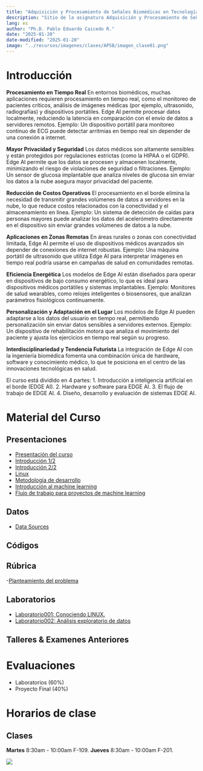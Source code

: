 ```yaml
---
title: "Adquisición y Procesamiento de Señales Biomédicas en Tecnologías de Borde"
description: "Sitio de la asignatura Adquisición y Procesamiento de Señales Biomédicas en Tecnologías de Borde en la Escuela Colombiana de Ingeniería"
lang: es
author: "Ph.D. Pablo Eduardo Caicedo R."
date: "2025-01-20"
date-modified: "2025-01-20"
image: "../recursos/imagenes/clases/APSB/imagen_clase01.png"
---
```


# Introducción

**Procesamiento en Tiempo Real**
En entornos biomédicos, muchas aplicaciones requieren procesamiento en tiempo real, como el monitoreo de pacientes críticos, análisis de imágenes médicas (por ejemplo, ultrasonido, radiografías) y dispositivos portátiles. Edge AI permite procesar datos localmente, reduciendo la latencia en comparación con el envío de datos a servidores remotos. Ejemplo: Un dispositivo portátil para monitoreo continuo de ECG puede detectar arritmias en tiempo real sin depender de una conexión a internet.

**Mayor Privacidad y Seguridad**
Los datos médicos son altamente sensibles y están protegidos por regulaciones estrictas (como la HIPAA o el GDPR). Edge AI permite que los datos se procesen y almacenen localmente, minimizando el riesgo de violaciones de seguridad o filtraciones. Ejemplo: Un sensor de glucosa implantable que analiza niveles de glucosa sin enviar los datos a la nube asegura mayor privacidad del paciente.

**Reducción de Costos Operativos**
El procesamiento en el borde elimina la necesidad de transmitir grandes volúmenes de datos a servidores en la nube, lo que reduce costos relacionados con la conectividad y el almacenamiento en línea. Ejemplo: Un sistema de detección de caídas para personas mayores puede analizar los datos del acelerómetro directamente en el dispositivo sin enviar grandes volúmenes de datos a la nube.

**Aplicaciones en Zonas Remotas**
En áreas rurales o zonas con conectividad limitada, Edge AI permite el uso de dispositivos médicos avanzados sin depender de conexiones de internet robustas. Ejemplo: Una máquina portátil de ultrasonido que utiliza Edge AI para interpretar imágenes en tiempo real podría usarse en campañas de salud en comunidades remotas.

**Eficiencia Energética**
Los modelos de Edge AI están diseñados para operar en dispositivos de bajo consumo energético, lo que es ideal para dispositivos médicos portátiles y sistemas implantables. Ejemplo: Monitores de salud wearables, como relojes inteligentes o biosensores, que analizan parámetros fisiológicos continuamente.

**Personalización y Adaptación en el Lugar**
Los modelos de Edge AI pueden adaptarse a los datos del usuario en tiempo real, permitiendo personalización sin enviar datos sensibles a servidores externos. Ejemplo: Un dispositivo de rehabilitación motora que analiza el movimiento del paciente y ajusta los ejercicios en tiempo real según su progreso.

**Interdisciplinariedad y Tendencia Futurista**
La integración de Edge AI con la ingeniería biomédica fomenta una combinación única de hardware, software y conocimiento médico, lo que te posiciona en el centro de las innovaciones tecnológicas en salud.

El curso está dividido en 4 partes:
1. Introducción a inteligencia artificial en el borde (EDGE AI).
2. Hardware y software para EDGE AI.
3. El flujo de trabajo de EDGE AI.
4. Diseño, desarrollo y evaluación de sistemas EDGE AI.

# Material del Curso

## Presentaciones

- [Presentación del curso](../presentaciones/APSB/Lect001_Presentacion.qmd)
- [Introducción 1/2](../presentaciones/APSB/Lect002_PresentacionIntroduccion.qmd)
- [Introducción 2/2](../presentaciones/APSB/Lect003_EDGEAI.qmd)
- [Linux](../presentaciones/APSB/Lect004_LINUX.qmd)
- [Metodología de desarrollo](../presentaciones/APSB/Lect005_Methods.qmd)
- [Introducción al machine learning](../presentaciones/APSB/Lect006_MachineLearningIntroduction.qmd)
- [Flujo de trabajo para proyectos de machine learning](../presentaciones/APSB/Lect007_MachineLearningWorkflow.qmd)

## Datos

* [Data Sources](../presentaciones/PSIM/Asist001_SourcesData.qmd)

## Códigos



## Rúbrica 

-[Planteamiento del problema](../rubricas/Rubrica_ProyectoFinal_apsb_Planteamiento.qmd)

## Laboratorios

- [Laboratorio001: Conociendo LINUX.](../laboratorios/APSB/lab01_Linux.qmd)
- [Laboratorio002: Análisis exploratorio de datos](../laboratorios/APSB/lab02_EDA.qmd)

## Talleres \& Examenes Anteriores



# Evaluaciones

-	Laboratorios (60%) 
-	Proyecto Final (40%)

# Horarios de clase

## Clases

**Martes** 8:30am - 10:00am F-109. **Jueves** 8:30am - 10:00am F-201.

::: {.column-margin}
![](../recursos/imagenes/generales/Escuela_Rosario_logo.png)
:::